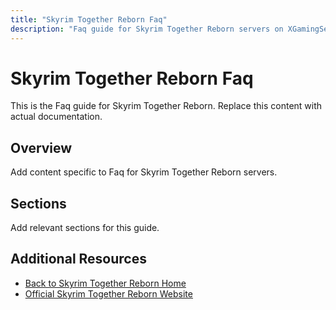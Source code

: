 ```yaml
---
title: "Skyrim Together Reborn Faq"
description: "Faq guide for Skyrim Together Reborn servers on XGamingServer"
---
```


# Skyrim Together Reborn Faq

This is the Faq guide for Skyrim Together Reborn. Replace this content with actual documentation.

## Overview

Add content specific to Faq for Skyrim Together Reborn servers.

## Sections

Add relevant sections for this guide.

## Additional Resources

- [Back to Skyrim Together Reborn Home](./index)
- [Official Skyrim Together Reborn Website](https://example.com)
